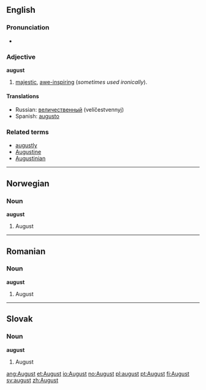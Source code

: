 {{see|August}}
==English==

===Pronunciation===
*{{audio|en-us-august.ogg|Audio (US)}}

===Adjective===
'''august'''

# [[majestic]], [[awe-inspiring]] (''sometimes used ironically'').

====Translations====
*Russian: [[величественный]] (velíčestvennyj)
*Spanish: [[augusto]]

===Related terms===
*[[augustly]]
*[[Augustine]]
*[[Augustinian]]

----
==Norwegian==
===Noun===
'''august'''

#August

----
==Romanian==
===Noun===
'''august'''

#August

----
==Slovak==
===Noun===
'''august''' {{m}}

#August

[[ang:August]]
[[et:August]]
[[io:August]]
[[no:August]]
[[pl:august]]
[[pt:August]]
[[fi:August]]
[[sv:august]]
[[zh:August]]